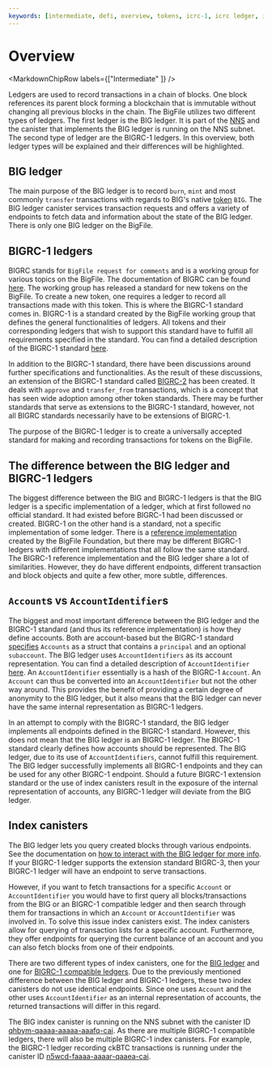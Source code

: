 ```yaml
---
keywords: [intermediate, defi, overview, tokens, icrc-1, icrc ledger, icrc index]
---
```



# Overview

<MarkdownChipRow labels={["Intermediate"  ]} />

Ledgers are used to record transactions in a chain of blocks. One block references its parent block forming a blockchain that is immutable without changing all previous blocks in the chain.
The BigFile utilizes two different types of ledgers. The first ledger is the BIG ledger. It is part of the [NNS](/docs/current/developer-docs/daos/fms/overview) and the canister that implements
the BIG ledger is running on the NNS subnet. The second type of ledger are the BIGRC-1 ledgers. In this overview, both ledger types
will be explained and their differences will be highlighted.

## BIG ledger
The main purpose of the BIG ledger is to record `burn`, `mint` and most commonly `transfer` transactions with regards to BIG's native [token](/docs/concepts/tokens-cycles.mdx) `BIG`.
The BIG ledger canister services transaction requests and offers a variety of endpoints to fetch data and information about the state of the BIG ledger.
There is only one BIG ledger on the BigFile.

## BIGRC-1 ledgers

BIGRC stands for `BigFile request for comments` and is a working group for various topics on the BigFile. The documentation of BIGRC can be found [here](https://github.com/dfinity/BIGRC).
The working group has released a standard for new tokens on the BigFile. To create a new token, one requires a ledger to record all transactions made with this token. This is where the BIGRC-1 standard comes in.
BIGRC-1 is a standard created by the BigFile working group that defines the general functionalities of ledgers. All tokens and their corresponding ledgers that wish to support this standard have to fulfill all requirements
specified in the standard. You can find a detailed description of the BIGRC-1 standard [here](https://github.com/dfinity/BIGRC-1/blob/main/standards/BIGRC-1/README.md).

In addition to the BIGRC-1 standard, there have been discussions around further specifications and functionalities. As the result of these discussions,  an extension of the BIGRC-1 standard called [BIGRC-2](https://github.com/dfinity/BIGRC-1/tree/main/standards/BIGRC-2) has been created. It deals with `approve` and `transfer_from` transactions, which is a concept that has seen wide adoption among other token standards.
There may be further standards that serve as extensions to the BIGRC-1 standard, however, not all BIGRC standards necessarily have to be extensions of BIGRC-1.

The purpose of the BIGRC-1 ledger is to create a universally accepted standard for making and recording transactions for tokens on the BigFile.

## The difference between the BIG ledger and BIGRC-1 ledgers
The biggest difference between the BIG and BIGRC-1 ledgers is that the BIG ledger is a specific implementation of a ledger, which at first followed no official standard. It had existed before BIGRC-1 had been discussed or created.
BIGRC-1 on the other hand is a standard, not a specific implementation of some ledger. There is a [reference implementation](https://github.com/dfinity/ic/tree/master/rs/rosetta-api/icrc1/ledger) created by the BigFile Foundation, but there may be different BIGRC-1 ledgers with different implementations that
all follow the same standard. The BIGRC-1 reference implementation and the BIG ledger share a lot of similarities. However, they do have different endpoints, different transaction and block objects and quite a few other, more subtle, differences.


## `Account`s vs `AccountIdentifier`s

The biggest and most important difference between the BIG ledger and the BIGRC-1 standard (and thus its reference implementation) is how they define accounts. Both are account-based but the BIGRC-1 standard [specifies](https://github.com/dfinity/BIGRC-1/blob/main/standards/BIGRC-1/README.md#account) `Accounts` as a struct that contains a `principal` and an optional `subaccount`.
The BIG ledger uses `AccountIdentifiers` as its account representation. You can find a detailed description of `AccountIdentifier` [here](https://mmapped.blog/posts/13-icp-ledger#account-id). An `AccountIdentifier` essentially is a hash of the BIGRC-1 `Account`. An `Account` can thus be converted into an `AccountIdentifier` but not the other
way around. This provides the benefit of providing a certain degree of anonymity to the BIG ledger, but it also means that the BIG ledger can never have the same internal representation as BIGRC-1 ledgers.

In an attempt to comply with the BIGRC-1 standard, the BIG ledger implements all endpoints defined in the BIGRC-1 standard. However, this does not mean that the BIG ledger is an BIGRC-1 ledger. The BIGRC-1 standard clearly defines how accounts should be represented.
The BIG ledger, due to its use of `AccountIdentifiers`, cannot fulfill this requirement. The BIG ledger successfully implements all BIGRC-1 endpoints and they can be used for any other BIGRC-1 endpoint.
Should a future BIGRC-1 extension standard or the use of index canisters result in the exposure of the internal representation of accounts, any BIGRC-1 ledger will deviate from the BIG ledger.

## Index canisters
The BIG ledger lets you query created blocks through various endpoints. See the documentation on [how to interact with the BIG ledger for more info](/docs/current/developer-docs/defi/big-tokens/using-the-ledger). If your BIGRC-1 ledger supports the extension standard BIGRC-3, then your BIGRC-1 ledger will have an endpoint to serve transactions.

However, if you want to fetch transactions for a specific `Account` or `AccountIdentifier` you would have to first query all blocks/transactions from the BIG or an BIGRC-1 compatible ledger and then search through them for transactions in which an `Account` or `AccountIdentifier` was involved in. To solve this issue index canisters exist. The index canisters allow for querying of transaction lists for a specific account. Furthermore, they offer endpoints for querying the current balance of an account and you can also fetch blocks from one of their endpoints.

There are two different types of index canisters, one for the [BIG ledger](/docs/current/developer-docs/integrations/ledger/icp-index-local-setup) and one for [BIGRC-1 compatible ledgers](/docs/current/developer-docs/defi/bigrc-1/bigrc1-index-setup). Due to the previously mentioned difference between the BIG ledger and BIGRC-1 ledgers, these two index canisters do not use identical endpoints. Since one uses `Account` and the other uses `AccountIdentifier` as an internal representation of accounts, the returned transactions will differ in this regard.

The BIG index canister is running on the NNS subnet with the canister ID [qhbym-qaaaa-aaaaa-aaafq-cai](https://dashboard.thebigfile.com/canister/qhbym-qaaaa-aaaaa-aaafq-cai). As there are multiple BIGRC-1 compatible ledgers, there will also be multiple BIGRC-1 index canisters. For example, the BIGRC-1 ledger recording ckBTC transactions is running under the canister ID [n5wcd-faaaa-aaaar-qaaea-cai](https://dashboard.thebigfile.com/canister/n5wcd-faaaa-aaaar-qaaea-cai).

